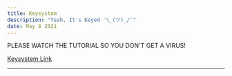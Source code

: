 ```yaml
---
title: Keysystem
description: "Yeah, It's Keyed ¯\_(ツ)_/¯"
date: May 8 2021
---
```

PLEASE WATCH THE TUTORIAL SO YOU DON'T GET A VIRUS!


[Keysystem Link](https://executorhaven.wixsite.com/alpha-keysystem)


---
